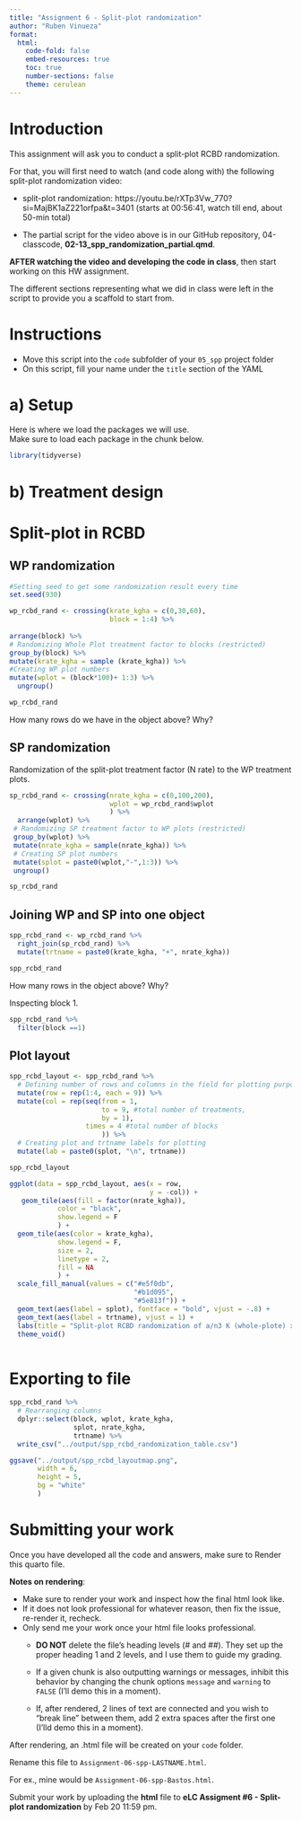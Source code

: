 ```yaml
---
title: "Assignment 6 - Split-plot randomization"
author: "Ruben Vinueza"  
format:
  html:
    code-fold: false
    embed-resources: true
    toc: true
    number-sections: false
    theme: cerulean
---
```


# Introduction  
This assignment will ask you to conduct a split-plot RCBD randomization. 

For that, you will first need to watch (and code along with) the following split-plot randomization video:

- split-plot randomization: https://youtu.be/rXTp3Vw_770?si=MajBK1aZ221orfpa&t=3401 (starts at 00:56:41, watch till end, about 50-min total)

- The partial script for the video above is in our GitHub repository, 04-classcode, **02-13_spp_randomization_partial.qmd**.


**AFTER watching the video and developing the code in class**, then start working on this HW assignment.  

The different sections representing what we did in class were left in the script to provide you a scaffold to start from.  

# Instructions  
  - Move this script into the `code` subfolder of your `05_spp` project folder  
  - On this script, fill your name under the `title` section of the YAML  

# a) Setup  
Here is where we load the packages we will use.  
Make sure to load each package in the chunk below.  
```r
library(tidyverse)

```

# b) Treatment design  
# Split-plot in RCBD  
## WP randomization  
```r
#Setting seed to get some randomization result every time 
set.seed(930)

wp_rcbd_rand <- crossing(krate_kgha = c(0,30,60),
                         block = 1:4) %>%
  
arrange(block) %>%
# Randomizing Whole Plot treatment factor to blocks (restricted)
group_by(block) %>%
mutate(krate_kgha = sample (krate_kgha)) %>%
#Creating WP plot numbers
mutate(wplot = (block*100)+ 1:3) %>% 
  ungroup()

wp_rcbd_rand
```
How many rows do we have in the object above? Why?

## SP randomization  
Randomization of the split-plot treatment factor (N rate) to the WP treatment plots.
```r
sp_rcbd_rand <- crossing(nrate_kgha = c(0,100,200),
                         wplot = wp_rcbd_rand$wplot
                         ) %>%
  arrange(wplot) %>%
 # Randomizing SP treatment factor to WP plots (restricted)
 group_by(wplot) %>%
 mutate(nrate_kgha = sample(nrate_kgha)) %>%
 # Creating SP plot numbers
 mutate(splot = paste0(wplot,"-",1:3)) %>%
 ungroup()

sp_rcbd_rand
```

## Joining WP and SP into one object
```r
spp_rcbd_rand <- wp_rcbd_rand %>%
  right_join(sp_rcbd_rand) %>%
  mutate(trtname = paste0(krate_kgha, "+", nrate_kgha))

spp_rcbd_rand
```
How many rows in the object above? Why?

Inspecting block 1. 
```r
spp_rcbd_rand %>%
  filter(block ==1)
```
## Plot layout  
```r
spp_rcbd_layout <- spp_rcbd_rand %>%
  # Defining number of rows and columns in the field for plotting purposes
  mutate(row = rep(1:4, each = 9)) %>% 
  mutate(col = rep(seq(from = 1,
                       to = 9, #total number of treatments,
                       by = 1),
                   times = 4 #total number of blocks
                       )) %>%
  # Creating plot and trtname labels for plotting 
  mutate(lab = paste0(splot, "\n", trtname))

spp_rcbd_layout
```

```r
ggplot(data = spp_rcbd_layout, aes(x = row,
                                   y = -col)) +
   geom_tile(aes(fill = factor(nrate_kgha)),
            color = "black",
            show.legend = F
            ) +
  geom_tile(aes(color = krate_kgha),
            show.legend = F,
            size = 2,
            linetype = 2,
            fill = NA
            ) +
  scale_fill_manual(values = c("#e5f0db",
                               "#b1d095",
                               "#5e813f")) +
  geom_text(aes(label = splot), fontface = "bold", vjust = -.8) +
  geom_text(aes(label = trtname), vjust = 1) +
  labs(title = "Split-plot RCBD randomization of a/n3 K (whole-plote) x 3 N (split-plot) treatment design") +
  theme_void()
 
```

# Exporting to file  

```r
spp_rcbd_rand %>%
  # Rearranging columns 
  dplyr::select(block, wplot, krate_kgha,
                splot, nrate_kgha,
                trtname) %>%
  write_csv("../output/spp_rcbd_randomization_table.csv")
```

```r
ggsave("../output/spp_rcbd_layoutmap.png",
       width = 6,
       height = 5,
       bg = "white"
       )
```
# Submitting your work  
Once you have developed all the code and answers, make sure to Render this quarto file.  

**Notes on rendering**:  

- Make sure to render your work and inspect how the final html look like.  
- If it does not look professional for whatever reason, then fix the issue, re-render it, recheck.  
- Only send me your work once your html file looks professional.  
  - **DO NOT** delete the file's heading levels (# and ##). They set up the proper heading 1 and 2 levels, and I use them to guide my grading.  
  - If a given chunk is also outputting warnings or messages, inhibit this behavior by changing the chunk options `message` and `warning` to `FALSE` (I'll demo this in a moment).  
  
  - If, after rendered, 2 lines of text are connected and you wish to "break line" between them, add 2 extra spaces after the first one (I'lld demo this in a moment).  

After rendering, an .html file will be created on your `code` folder.  

Rename this file to `Assignment-06-spp-LASTNAME.html`.    

For ex., mine would be `Assignment-06-spp-Bastos.html`.

Submit your work by uploading the **html** file to **eLC Assigment #6 - Split-plot randomization** by Feb 20 11:59 pm.  
  





